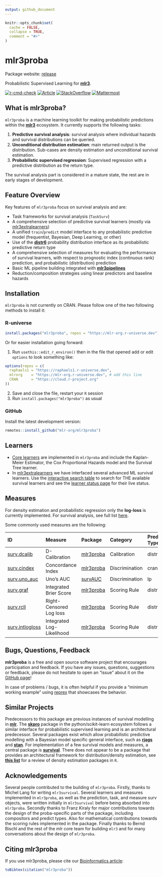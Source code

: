 ```yaml
---
output: github_document
---
```


```r
knitr::opts_chunk$set(
  cache = FALSE,
  collapse = TRUE,
  comment = "#>"
)
```

# mlr3proba

Package website: [release](https://mlr3proba.mlr-org.com/)

Probabilistic Supervised Learning for **[mlr3](https://github.com/mlr-org/mlr3/)**.

<!-- badges: start -->
[![r-cmd-check](https://github.com/mlr-org/mlr3proba/actions/workflows/r-cmd-check.yml/badge.svg)](https://github.com/mlr-org/mlr3proba/actions/workflows/r-cmd-check.yml)
[![Article](https://img.shields.io/badge/Article-10.1093%2Fbioinformatics%2Fbtab039-brightgreen)](https://doi.org/10.1093/bioinformatics/btab039)
[![StackOverflow](https://img.shields.io/badge/stackoverflow-mlr3-orange.svg)](https://stackoverflow.com/questions/tagged/mlr3)
[![Mattermost](https://img.shields.io/badge/chat-mattermost-orange.svg)](https://lmmisld-lmu-stats-slds.srv.mwn.de/mlr_invite/)
<!-- badges: end -->

## What is mlr3proba?

`mlr3proba` is a machine learning toolkit for making probabilistic predictions within the **[mlr3](https://github.com/mlr-org/mlr3)** ecosystem.
It currently supports the following tasks:

1. **Predictive survival analysis**: survival analysis where individual hazards and survival distributions can be queried.
2. **Unconditional distribution estimation**: main returned output is the distribution.
Sub-cases are density estimation and unconditional survival estimation.
3. **Probabilistic supervised regression**: Supervised regression with a predictive distribution as the return type.

The survival analysis part is considered in a mature state, the rest are in early stages of development.

## Feature Overview

Key features of `mlr3proba` focus on survival analysis and are:

- Task frameworks for survival analysis (`TaskSurv`)
- A comprehensive selection of predictive survival learners (mostly via
  [mlr3extralearners](https://github.com/mlr-org/mlr3extralearners/))
- A unified `train`/`predict` model interface to any probabilistic predictive model (frequentist, Bayesian, Deep Learning, or other)
- Use of the **[distr6](https://github.com/alan-turing-institute/distr6)**
probability distribution interface as its probabilistic predictive return type
- A comprehensive selection of measures for evaluating the performance of survival learners, with respect to prognostic index (continuous rank) prediction, and probabilistic (distribution) prediction
- Basic ML pipeline building integrated with **[mlr3pipelines](https://github.com/mlr-org/mlr3pipelines)**
- Reduction/composition strategies using linear predictors and baseline hazards

## Installation

`mlr3proba` is not currently on CRAN.
Please follow one of the two following methods to install it:

### R-universe

```r
install.packages("mlr3proba", repos = "https://mlr-org.r-universe.dev")
```

Or for easier installation going forward:

1. Run `usethis::edit_r_environ()` then in the file that opened add or edit `options` to look something like:
```r
options(repos = c(
  raphaels1 = "https://raphaels1.r-universe.dev",
  mlrorg    = "https://mlr-org.r-universe.dev", # add this line
  CRAN      = "https://cloud.r-project.org"
))
```
2. Save and close the file, restart your `R` session
3. Run `install.packages("mlr3proba")` as usual

### GitHub

Install the latest development version:
```r
remotes::install_github("mlr-org/mlr3proba")
```

## Learners

- [Core learners](https://mlr3proba.mlr-org.com/reference/index.html#survival-learners) are implemented in `mlr3proba` and include the Kaplan-Meier Estimator, the Cox Proportional Hazards model and the Survival Tree learner.
- In [mlr3extralearners](https://github.com/mlr-org/mlr3extralearners) we have interfaced several advanced ML survival learners.
Use the [interactive search table](https://mlr-org.com/learners.html) to search for THE available survival learners and see the [learner status page](https://mlr3extralearners.mlr-org.com/articles/learner_status.html) for their live status.

## Measures

For density estimation and probabilistic regression only the **log-loss** is currently implemented.
For survival analysis, see full list [here](https://mlr3proba.mlr-org.com/reference/index.html#survival-measures).

Some commonly used measures are the following:

| ID | Measure | Package | Category | Prediction Type
| :--| :------ | :------ | :------ | :------- |
| [surv.dcalib](https://mlr3proba.mlr-org.com/reference/mlr_measures_surv.dcalib.html) | D-Calibration | [mlr3proba](https://CRAN.R-project.org/package=mlr3proba) | Calibration | distr
| [surv.cindex](https://mlr3proba.mlr-org.com/reference/mlr_measures_surv.cindex.html) | Concordance Index | [mlr3proba](https://CRAN.R-project.org/package=mlr3proba) | Discrimination | crank
| [surv.uno_auc](https://mlr3proba.mlr-org.com/reference/mlr_measures_surv.uno_auc.html) | Uno's AUC | [survAUC](https://CRAN.R-project.org/package=survAUC) | Discrimination | lp
| [surv.graf](https://mlr3proba.mlr-org.com/reference/mlr_measures_surv.graf.html) | Integrated Brier Score | [mlr3proba](https://CRAN.R-project.org/package=mlr3proba) | Scoring Rule | distr
| [surv.rcll](https://mlr3proba.mlr-org.com/reference/mlr_measures_surv.rcll.html) | Right-Censored Log loss | [mlr3proba](https://CRAN.R-project.org/package=mlr3proba) | Scoring Rule | distr
| [surv.intlogloss](https://mlr3proba.mlr-org.com/reference/mlr_measures_surv.intlogloss.html) | Integrated Log-Likelihood | [mlr3proba](https://CRAN.R-project.org/package=mlr3proba) | Scoring Rule | distr

## Bugs, Questions, Feedback

**mlr3proba** is a free and open source software project that encourages participation and feedback. 
If you have any issues, questions, suggestions or feedback, please do not hesitate to open an
"issue" about it on the [GitHub page](https://github.com/mlr-org/mlr3proba/issues)\!

In case of problems / bugs, it is often helpful if you provide a "minimum working example" using [reprex](https://reprex.tidyverse.org/) that showcases the behavior.

## Similar Projects

Predecessors to this package are previous instances of survival modelling in **[mlr](https://github.com/mlr-org/mlr)**.
The **[skpro](https://github.com/alan-turing-institute/skpro)** package in the python/scikit-learn ecosystem follows a similar interface for probabilistic supervised learning and is an architectural predecessor.
Several packages exist which allow probabilistic predictive modelling with a Bayesian model specific general interface, such as **[rjags](https://CRAN.R-project.org/package=rjags)** and **[stan](https://github.com/stan-dev/rstan)**.
For implementation of a few survival models and measures, a central package is **[survival](https://github.com/therneau/survival)**.
There does not appear to be a package that provides an architectural framework for distribution/density estimation, see **[this list](https://vita.had.co.nz/papers/density-estimation.pdf)** for a review of density estimation packages in `R`.

## Acknowledgements

Several people contributed to the building of `mlr3proba`.
Firstly, thanks to Michel Lang for writing `mlr3survival`.
Several learners and measures implemented in `mlr3proba`, as well as the prediction, task, and measure surv objects, were written initially in `mlr3survival` before being absorbed into `mlr3proba`.
Secondly thanks to Franz Kiraly for major contributions towards the design of the proba-specific parts of the package, including compositors and predict types.
Also for mathematical contributions towards the scoring rules implemented in the package.
Finally thanks to Bernd Bischl and the rest of the mlr core team for building `mlr3` and for many conversations about the design of `mlr3proba`.

## Citing mlr3proba

If you use mlr3proba, please cite our [Bioinformatics article](https://doi.org/10.1093/bioinformatics/btab039):
```r
toBibtex(citation("mlr3proba"))
```
